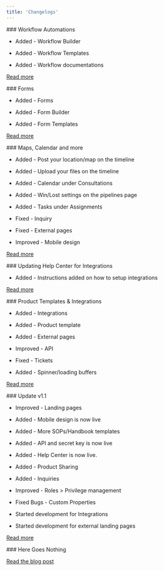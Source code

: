 ```yaml
---
title: 'Changelogs'
---
```


<Update label="12/18/2024" description="version 1.5">
  ### Workflow Automations

  * Added - Workflow Builder

  * Added - Workflow Templates

  * Added - Workflow documentations

  [Read more](https://hierarch.io/blog/update-v-1-5-workflow-automations/)
</Update>

<Update label="05/20/2024" description="version 1.4">
  ### Forms

  * Added - Forms

  * Added - Form Builder

  * Added - Form Templates

  [Read more](https://hierarch.io/blog/update-v1-4-forms/)
</Update>

<Update label="04/14/2024" description="version 1.3">
  ### Maps, Calendar and more

  * Added - Post your location/map on the timeline

  * Added - Upload your files on the timeline

  * Added - Calendar under Consultations

  * Added - Win/Lost settings on the pipelines page

  * Added - Tasks under Assignments

  * Fixed - Inquiry

  * Fixed - External pages

  * Improved - Mobile design

  [Read more](https://hierarch.io/blog/update-v1-3-maps-calendar-and-more/)
</Update>

<Update label="03/26/2024" description="version 1.2.1">
  ### Updating Help Center for Integrations

  * Added - Instructions added on how to setup integrations

  [Read more](https://hierarch.io/blog/update-1-2-1-updating-help-center-for-integrations/)
</Update>

<Update label="03/23/2024" description="version 1.2">
  ### Product Templates & Integrations

  * Added - Integrations

  * Added - Product template

  * Added - External pages

  * Improved - API

  * Fixed - Tickets

  * Added  - Spinner/loading buffers

  [Read more](https://hierarch.io/blog/update-v1-2-product-templates-integrations/)
</Update>

<Update label="02/02/2024" description="version 1.1">
  ### Update v1.1

  * Improved - Landing pages

  * Added - Mobile design is now live

  * Added - More SOPs/Handbook templates

  * Added - API and secret key is now live

  * Added - Help Center is now live.

  * Added - Product Sharing

  * Added - Inquiries

  * Improved - Roles > Privilege management

  * Fixed Bugs - Custom Properties

  * Started development for Integrations

  * Started development for external landing pages

  [Read more](https://hierarch.io/blog/update-v1-1-20240203/)
</Update>

<Update label="11/29/2023" description="version 1.0">
  ### Here Goes Nothing

  [Read the blog post](https://hierarch.io/blog/here-goes-nothing/)
</Update>